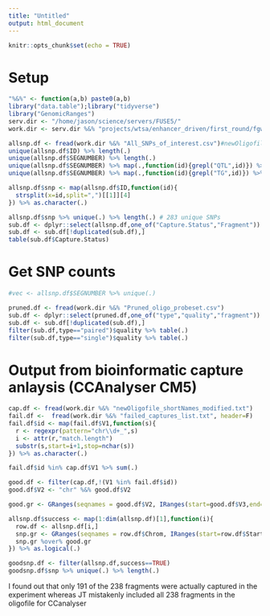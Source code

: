 ```yaml
---
title: "Untitled"
output: html_document
---
```


```r
knitr::opts_chunk$set(echo = TRUE)
```

# Setup 

```r
"%&%" <- function(a,b) paste0(a,b)
library("data.table");library("tidyverse")
library("GenomicRanges")
serv.dir <- "/home/jason/science/servers/FUSE5/"
work.dir <- serv.dir %&% "projects/wtsa/enhancer_driven/first_round/fgwas_probe_design/first_round/output_files/"

```


```r

allsnp.df <- fread(work.dir %&% "All_SNPs_of_interest.csv")#newOligofile_shortNames_modified.txt
unique(allsnp.df$ID) %>% length(.)
unique(allsnp.df$SEGNUMBER) %>% length(.)
unique(allsnp.df$SEGNUMBER) %>% map(.,function(id){grepl("QTL",id)}) %>% as.logical(.) %>% sum(.)
unique(allsnp.df$SEGNUMBER) %>% map(.,function(id){grepl("TG",id)}) %>% as.logical(.) %>% sum(.)

allsnp.df$snp <- map(allsnp.df$ID,function(id){
  strsplit(x=id,split=",")[[1]][4]
}) %>% as.character(.)

allsnp.df$snp %>% unique(.) %>% length(.) # 283 unique SNPs 
sub.df <- dplyr::select(allsnp.df,one_of("Capture.Status","Fragment"))
sub.df <- sub.df[!duplicated(sub.df),]
table(sub.df$Capture.Status)


```


# Get SNP counts 


```r

#vec <- allsnp.df$SEGNUMBER %>% unique(.)

```



```r

pruned.df <- fread(work.dir %&% "Pruned_oligo_probeset.csv")
sub.df <- dplyr::select(pruned.df,one_of("type","quality","fragment"))
sub.df <- sub.df[!duplicated(sub.df),]
filter(sub.df,type=="paired")$quality %>% table(.)
filter(sub.df,type=="single")$quality %>% table(.)

```



# Output from bioinformatic capture anlaysis (CCAnalyser CM5)

```r

cap.df <- fread(work.dir %&% "newOligofile_shortNames_modified.txt")
fail.df <-  fread(work.dir %&% "failed_captures_list.txt", header=F)
fail.df$id <- map(fail.df$V1,function(s){
  r <- regexpr(pattern="chr\\d+_",s)
  i <- attr(r,"match.length")
  substr(s,start=i+1,stop=nchar(s))  
}) %>% as.character(.)

fail.df$id %in% cap.df$V1 %>% sum(.)

good.df <- filter(cap.df,!(V1 %in% fail.df$id))
good.df$V2 <- "chr" %&% good.df$V2

good.gr <- GRanges(seqnames = good.df$V2, IRanges(start=good.df$V3,end=good.df$V4))

allsnp.df$success <- map(1:dim(allsnp.df)[1],function(i){
  row.df <- allsnp.df[i,]
  snp.gr <- GRanges(seqnames = row.df$Chrom, IRanges(start=row.df$Start,end=row.df$End))
  snp.gr %over% good.gr
}) %>% as.logical(.)

goodsnp.df <- filter(allsnp.df,success==TRUE)
goodsnp.df$snp %>% unique(.) %>% length(.)

```

I found out that only 191 of the 238 fragments were actually captured in the experiment whereas JT mistakenly included all 238 fragments in the oligofile for CCanalyser 


